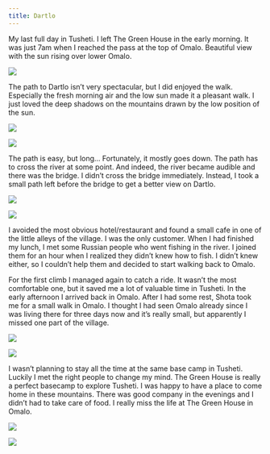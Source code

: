 ```yaml
---
title: Dartlo
---
```


My last full day in Tusheti. I left The Green House in the early morning. It was just 7am when I reached the pass at the top of Omalo. Beautiful view with the sun rising over lower Omalo.

<Image
    src="images/DSC_1036.jpg"
    caption="I left before 7am to avoid the heat while climbing over the first pass."
/>

The path to Dartlo isn’t very spectacular, but I did enjoyed the walk. Especially the fresh morning air and the low sun made it a pleasant walk. I just loved the deep shadows on the mountains drawn by the low position of the sun.

<Image
    src="images/DSC_1041.jpg"
    caption="Lovely shadows on the mountains in the early morning."
/>


<Image
    src="images/DSC_1042.jpg"
/>

The path is easy, but long… Fortunately, it mostly goes down. The path has to cross the river at some point. And indeed, the river became audible and there was the bridge. I didn’t cross the bridge immediately. Instead, I took a small path left before the bridge to get a better view on Dartlo.

<Image
    src="images/DSC_1056.jpg"
    caption="Dartlo, stunning village with typical towers in Tusheti next to the Alazani river."
/>

<Image
    src="images/DSC_1060.jpg"
    caption="The ruined church in Dartlo."
/>

I avoided the most obvious hotel/restaurant and found a small cafe in one of the little alleys of the village. I was the only customer. When I had finished my lunch, I met some Russian people who went fishing in the river. I joined them for an hour when I realized they didn’t knew how to fish. I didn’t knew either, so I couldn’t help them and decided to start walking back to Omalo.

For the first climb I managed again to catch a ride. It wasn’t the most comfortable one, but it saved me a lot of valuable time in Tusheti. In the early afternoon I arrived back in Omalo. After I had some rest, Shota took me for a small walk in Omalo. I thought I had seen Omalo already since I was living there for three days now and it’s really small, but apparently I missed one part of the village.

<Image
    src="images/DSC_1073.jpg"
    caption="House and garden in Omalo."
/>

<Image
    src="images/DSC_1081.jpg"
    caption="Kids in Omalo."
/>

I wasn’t planning to stay all the time at the same base camp in Tusheti. Luckily I met the right people to change my mind. The Green House is really a perfect basecamp to explore Tusheti. I was happy to have a place to come home in these mountains. There was good company in the evenings and I didn’t had to take care of food. I really miss the life at The Green House in Omalo.

<Image
    src="images/DSC_1107.jpg"
    caption="Group photo"
/>

<Image
    src="images/DSC_1128.jpg"
    caption="Keti and Natia are preparing the food. Candlelight is all we have 🙂"
/>
